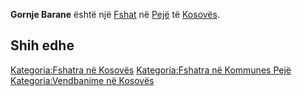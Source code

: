 {{Fshat në Kosovës
 | Emri                = Gornje Barane
| srp_N_name = Gornje Barane
| srp_N_FULL_NAME_RO = Gornje Barane
| srp_N_FULL_NAME_ND_RO = Gornje Barane
| srp_N_SORT_NAME_RG = GORNJEBARANE
| srp_N_FULL_NAME_RG = Gornje Barane
| srp_N_FULL_NAME_ND_RG = Gornje Barane
| srp_V_name = Gornji Barane
| srp_V_FULL_NAME_RO = Gornji Barane Gornji Barani
| srp_V_FULL_NAME_ND_RO = Gornji Barane Gornji Barani
| srp_V_SORT_NAME_RG = GORNJIBARANE GORNJIBARANI
| srp_V_FULL_NAME_RG = Gornji Barane Gornji Barani
| srp_V_FULL_NAME_ND_RG = Gornji Barane Gornji Barani

 | Emri (Rasa dhanore) = 
 | Figura              = 
 | Shteti              = Kosovo
 | Komuna              = Pejë
 | Kodi postar         = 
 | Sipërfaqja          = 

 | Popullsia           = 

 | Regj. i popullsisë  = 
 | Dend. e popullsisë  = 
 | Faqja zyrtare       = 
 <!--- Koordinatat ----> 
 | Gjerësia            = 42.577222
 | Gjatësia            = 20.402222
 | Lartësia            = 
}}
'''Gornje Barane''' është një [[Fshat]] në [[Pejë]] të [[Kosovës]].

<!-- == Gjeografia == -->
<!-- == Historia == -->
<!-- == Demografia == -->
== Shih edhe ==
{{Komuna Pejë}}
{{Kosovo-Administrata-Cung}}

[[Kategoria:Fshatra në Kosovës]]
[[Kategoria:Fshatra në Kommunes Pejë]]
[[Kategoria:Vendbanime në Kosovës]]